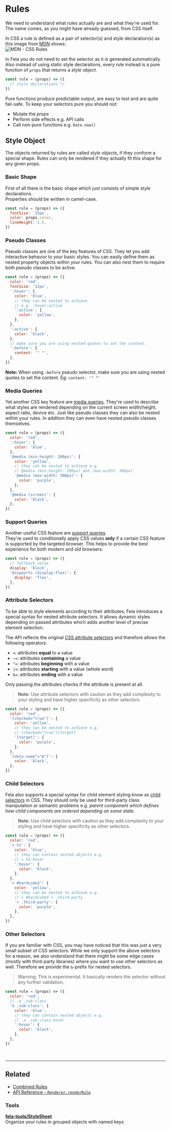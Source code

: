 # Rules

We need to understand what rules actually are and what they're used for. The name comes, as you might have already guessed, from CSS itself.<br />

In CSS a rule is defined as a pair of selector(s) and style declaration(s) as this image from [MDN](https://developer.mozilla.org/docs/Web/CSS/Syntax) shows:<br />
![MDN - CSS Rules](https://mdn.mozillademos.org/files/3668/css%20syntax%20-%20ruleset.png)

In Fela you do not need to set the selector as it is generated automatically. Also instead of using static style declarations, every rule instead is a pure function of `props` that returns a _style object_. <br />

```javascript nocopy
const rule = (props) => ({
  /* style declarations */
})
```

Pure functions produce predictable output, are easy to test and are quite fail-safe. To keep your selectors pure you should not:

- Mutate the _props_
- Perform side effects e.g. API calls
- Call non-pure functions e.g. `Date.now()`

## Style Object

The objects returned by rules are called _style objects_, if they conform a special shape. Rules can only be rendered if they actually fit this shape for any given props.

### Basic Shape

First of all there is the basic shape which just consists of simple style declarations.<br />
Properties should be written in camel-case.

```javascript
const rule = (props) => ({
  fontSize: '15px',
  color: props.color,
  lineHeight: 1.5,
})
```

### Pseudo Classes

Pseudo classes are one of the key features of CSS. They let you add interactive behavior to your basic styles. You can easily define them as nested property objects within your rules. You can also nest them to require both pseudo classes to be active.

```javascript
const rule = (props) => ({
  color: 'red',
  fontSize: '12px',
  ':hover': {
    color: 'blue',
    // they can be nested to achieve
    // e.g. :hover:active
    ':active': {
      color: 'yellow',
    },
  },
  ':active': {
    color: 'black',
  },
  // make sure you are using nested quotes to set the content.
  ':before': {
    content: '" "',
  },
})
```

**Note:**
When using `:before` pseudo selector, make sure you are using nested quotes to set the content. Eg: `content: '" "'`

### Media Queries

Yet another CSS key feature are [media queries](https://developer.mozilla.org/en-US/docs/Web/CSS/Media_Queries/Using_media_queries). They're used to describe what styles are rendered depending on the current screen width/height, aspect ratio, device etc. Just like pseudo classes they can also be nested within your rules. In addition they can even have nested pseudo classes themselves.

```javascript
const rule = (props) => ({
  color: 'red',
  ':hover': {
    color: 'blue',
  },
  '@media (min-height: 200px)': {
    color: 'yellow',
    // they can be nested to achieve e.g.
    // @media (min-height: 200px) and (max-width: 300px)
    '@media (max-width: 300px)': {
      color: 'purple',
    },
  },
  '@media (screen)': {
    color: 'black',
  },
})
```

### Support Queries

Another useful CSS feature are [support queries](https://developer.mozilla.org/en-US/docs/Web/CSS/@supports).<br />
They're used to conditionally apply CSS values **only** if a certain CSS feature is supported by the targeted browser. This helps to provide the best experience for both modern and old browsers.

```javascript
const rule = (props) => ({
  // fallback value
  display: 'block',
  '@supports (display:flex)': {
    display: 'flex',
  },
})
```

### Attribute Selectors

To be able to style elements according to their attributes, Fela introduces a special syntax for nested attribute selectors. It allows dynamic styles depending on passed attributes which adds another level of precise element selection.

The API reflects the original [CSS attribute selectors](https://developer.mozilla.org/en-US/docs/Learn/CSS/Introduction_to_CSS/Attribute_selectors) and therefore allows the following operators:

- `=`: attributes **equal** to a value
- `~=`: attributes **containing** a value
- `^=`: attributes **beginning** with a value
- `|=`: attributes **starting** with a value (whole word)
- `$=`: attributes **ending** with a value

Only passing the attributes checks if the attribute is present at all.

> **Note**: Use attribute selectors with caution as they add complexity to your styling and have higher specificity as other selectors.

```javascript
const rule = (props) => ({
  color: 'red',
  '[checked="true"]': {
    color: 'yellow',
    // they can be nested to achieve e.g.
    // [checked="true"][target]
    '[target]': {
      color: 'purple',
    },
  },
  '[data-name^="A"]': {
    color: 'black',
  },
})
```

### Child Selectors

Fela also supports a special syntax for child element styling know as [child selectors](https://developer.mozilla.org/es/docs/Web/CSS/Child_selectors) in CSS.
They should only be used for third-party class manipulation or semantic problems e.g. _parent component which defines how child components are ordered depending on some state._

> **Note**: Use child selectors with caution as they add complexity to your styling and have higher specificity as other selectors.

```javascript
const rule = (props) => ({
  color: 'red',
  '> h1': {
    color: 'blue',
    // they can contain nested objects e.g.
    // > h1:hover
    ':hover': {
      color: 'black',
    },
  },
  '> #hardcoded': {
    color: 'yellow',
    // they can be nested to achieve e.g.
    // > #hardcoded > .third-party
    '> .third-party': {
      color: 'purple',
    },
  },
})
```

### Other Selectors

If you are familiar with CSS, you may have noticed that this was just a very small subset of CSS selectors. While we only support the above selectors for a reason, we also understand that there might be some edge cases (mostly with third-party libraries) where you want to use other selectors as well. Therefore we provide the `&`-prefix for nested selectors.

> Warning: This is experimental. It basically renders the selector without any further validation.

```javascript
const rule = (props) => ({
  color: 'red',
  // .a .sub-class
  '& .sub-class': {
    color: 'blue',
    // they can contain nested objects e.g.
    // .a .sub-class:hover
    ':hover': {
      color: 'black',
    },
  },
})
```

<br />

---

## Related

- [Combined Rules](../advanced/CombinedRules.md)
- [API Reference - `Renderer.renderRule`](../api/fela/Renderer.md#renderrulerule-props-defaultprops)

### Tools

**[fela-tools/StyleSheet](https://github.com/robinweser/fela/blob/master/packages/fela-tools/docs/StyleSheet.md)**<br />
Organize your rules in grouped objects with named keys

